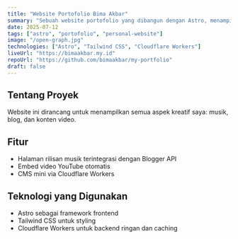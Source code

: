 ---
title: "Website Portofolio Bima Akbar"
summary: "Sebuah website portofolio yang dibangun dengan Astro, menampilkan rilisan musik, video, dan blog pribadi."
date: 2025-07-12
tags: ["astro", "portofolio", "personal-website"]
image: "/open-graph.jpg"
technologies: ["Astro", "Tailwind CSS", "Cloudflare Workers"]
liveUrl: "https://bimaakbar.my.id"
repoUrl: "https://github.com/bimaakbar/my-portfolio"
draft: false
---

## Tentang Proyek

Website ini dirancang untuk menampilkan semua aspek kreatif saya: musik, blog, dan konten video.

## Fitur

- Halaman rilisan musik terintegrasi dengan Blogger API
- Embed video YouTube otomatis
- CMS mini via Cloudflare Workers

## Teknologi yang Digunakan

- Astro sebagai framework frontend
- Tailwind CSS untuk styling
- Cloudflare Workers untuk backend ringan dan caching

